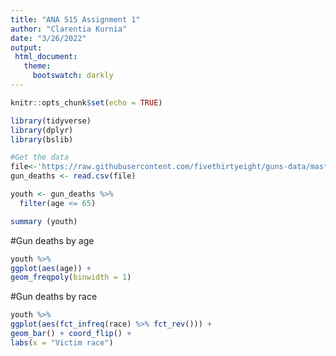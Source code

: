 ```yaml
---
title: "ANA 515 Assignment 1"
author: "Clarentia Kurnia"
date: "3/26/2022"
output:
 html_document:
   theme:
     bootswatch: darkly
---
```

```r
knitr::opts_chunk$set(echo = TRUE)
```

```r
library(tidyverse)
library(dplyr)
library(bslib)

#Get the data
file<-'https://raw.githubusercontent.com/fivethirtyeight/guns-data/master/full_data.csv'
gun_deaths <- read.csv(file)
```

```r
youth <- gun_deaths %>%
  filter(age <= 65)

```

```r
summary (youth)
```
#Gun deaths by age
```r
youth %>%
ggplot(aes(age)) +
geom_freqpoly(binwidth = 1)
```
#Gun deaths by race
```r
youth %>% 
ggplot(aes(fct_infreq(race) %>% fct_rev())) + 
geom_bar() + coord_flip() + 
labs(x = "Victim race") 
```